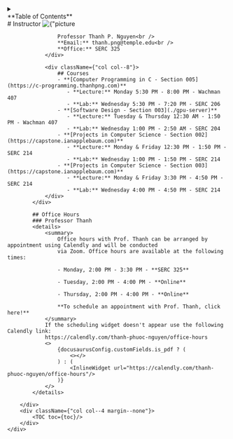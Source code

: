 
<div id={"mobile-toc"} style={{display: "flex", justifyContent: "center", alignContent: "center"}}>
    <details style={{width: "75%"}}>
        <summary>
            <div style={{textAlign: "center"}}>
                **Table of Contents**
            </div>
        </summary>
        <left>
            <TOCInline toc={toc}/>
        </left>
    </details>
</div>

<div className={"container"}>
    <div className={"row"}>
        <div className={"syllabus-content col"}>
            <div className={"row"}>
                <div className={"col col--4"}>
                    # Instructor
                    <img
                        id={"professor-thanh"}
                        className={"masked"}
                        src={"https://gravatar.com/userimage/257832771/a02070f803e0bd2ec75a6c498bc6e758.jpeg?size=200"}
                        alt={"picture of Professor T"}
                    />

                    Professor Thanh P. Nguyen<br />
                    **Email:** thanh.png@temple.edu<br />
                    **Office:** SERC 325
                </div>

                <div className={"col col--8"}>
                    ## Courses
                    - **[Computer Programming in C - Section 005](https://c-programming.thanhpng.com)**
                       - **Lecture:** Monday 5:30 PM - 8:00 PM - Wachman 407
                       - **Lab:** Wednesday 5:30 PM - 7:20 PM - SERC 206
                    - **[Software Design - Section 003](./gpu-server)**
                       - **Lecture:** Tuesday & Thursday 12:30 AM - 1:50 PM - Wachman 407
                       - **Lab:** Wednesday 1:00 PM - 2:50 AM - SERC 204
                    - **[Projects in Computer Science - Section 002](https://capstone.ianapplebaum.com)**
                       - **Lecture:** Monday & Friday 12:30 PM - 1:50 PM - SERC 214
                       - **Lab:** Wednesday 1:00 PM - 1:50 PM - SERC 214
                    - **[Projects in Computer Science - Section 003](https://capstone.ianapplebaum.com)**
                       - **Lecture:** Monday & Friday 3:30 PM - 4:50 PM - SERC 214
                       - **Lab:** Wednesday 4:00 PM - 4:50 PM - SERC 214
                </div>
            </div>

            ## Office Hours
            ### Professor Thanh
            <details>
                <summary>
                    Office hours with Prof. Thanh can be arranged by appointment using Calendly and will be conducted
                    via Zoom. Office hours are available at the following times:

                    - Monday, 2:00 PM - 3:30 PM - **SERC 325**

                    - Tuesday, 2:00 PM - 4:00 PM - **Online**

                    - Thursday, 2:00 PM - 4:00 PM - **Online**

                    **To schedule an appointment with Prof. Thanh, click here!**
                </summary>
                If the scheduling widget doesn't appear use the following Calendly link:
                https://calendly.com/thanh-phuoc-nguyen/office-hours
                <>
                    {docusaurusConfig.customFields.is_pdf ? (
                        <></>
                    ) : (
                        <InlineWidget url="https://calendly.com/thanh-phuoc-nguyen/office-hours"/>
                    )}
                </>
            </details>

        </div>
        <div className={"col col--4 margin--none"}>
            <TOC toc={toc}/>
        </div>
    </div>
</div>

